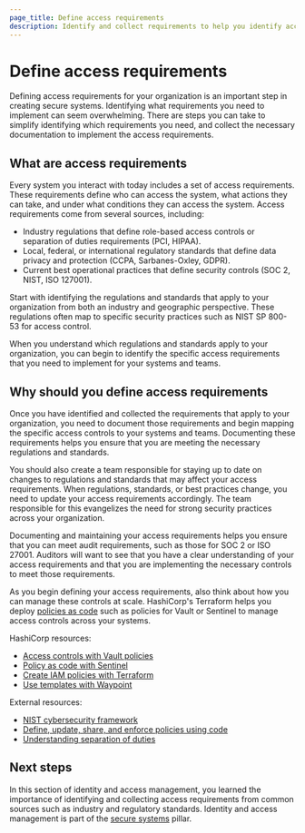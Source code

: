 ```yaml
---
page_title: Define access requirements
description: Identify and collect requirements to help you identify access requirements for your systems.
---
```


# Define access requirements

Defining access requirements for your organization is an important step in
creating secure systems. Identifying what requirements you need to implement can
seem overwhelming. There are steps you can take to simplify identifying which
requirements you need, and collect the necessary documentation to implement the
access requirements.

## What are access requirements

Every system you interact with today includes a set of access requirements. These
requirements define who can access the system, what actions they can take, and
under what conditions they can access the system. Access requirements come from
several sources, including:

- Industry regulations that define role-based access controls or separation of
  duties requirements (PCI, HIPAA).
- Local, federal, or international regulatory standards that define data privacy
  and protection (CCPA, Sarbanes-Oxley, GDPR).
- Current best operational practices that define security controls (SOC 2, NIST,
  ISO 127001).

Start with identifying the regulations and standards that apply to your
organization from both an industry and geographic perspective. These regulations
often map to specific security practices such as NIST SP 800-53 for access
control.

When you understand which regulations and standards apply to your organization, you can
begin to identify the specific access requirements that you need to implement
for your systems and teams.

## Why should you define access requirements

Once you have identified and collected the requirements that apply to your
organization, you need to document those requirements and begin mapping the
specific access controls to your systems and teams. Documenting these
requirements helps you ensure that you are meeting the necessary regulations and
standards.

You should also create a team responsible for staying up to date on changes to
regulations and standards that may affect your access requirements. When
regulations, standards, or best practices change, you need to update your access
requirements accordingly. The team responsible for this evangelizes the need for
strong security practices across your organization.

Documenting and maintaining your access requirements helps you ensure that you
can meet audit requirements, such as those for SOC 2 or ISO 27001. Auditors will
want to see that you have a clear understanding of your access requirements and
that you are implementing the necessary controls to meet those requirements.

As you begin defining your access requirements, also think about how you can
manage these controls at scale. HashiCorp's Terraform helps you deploy [policies
as code](/well-architected-framework/secure-systems/compliance-and-governance/policy-as-code)
such as policies for Vault or Sentinel to manage access controls across your
systems.

HashiCorp resources:

- [Access controls with Vault policies](/vault/tutorials/policies/policies)
- [Policy as code with Sentinel](/sentinel/docs/concepts/policy-as-code)
- [Create IAM policies with Terraform](/terraform/tutorials/aws/aws-iam-policy)
- [Use templates with Waypoint](/waypoint/tutorials/hcp-waypoint/use-template)

External resources:

- [NIST cybersecurity framework](https://www.nist.gov/cyberframework)
- [Define, update, share, and enforce policies using code](https://developer.ibm.com/articles/policy-as-code-ansible-automation-engine-and-open-policy-agent/)
- [Understanding separation of duties](https://www.pingidentity.com/en/resources/blog/post/separation-of-duties.html)

## Next steps

In this section of identity and access management, you learned the importance
of identifying and collecting access requirements from common sources such as
industry and regulatory standards. Identity and access management is part of the
[secure systems](/well-architected-framework/secure-systems) pillar.
